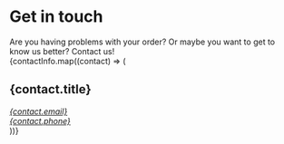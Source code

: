 
# Get in touch

<div className="mb-8 text-center">
	Are you having problems with your order? Or maybe you want to get to know us better? Contact us!
</div>

<section className="grid grid-cols-1 justify-items-center gap-8 text-center sm:grid-cols-2 sm:text-left">
	{contactInfo.map((contact) => (
		<article key={contact.id} className="p-10">
			<h2 className="mb-3 text-xl font-medium">{contact.title}</h2>
			<address className="not-italic">
				<div className="mb-2">
					<a href={`mailto:${contact.email}`} className="text-skyfall-600">
						{contact.email}
					</a>
				</div>
				<div>
					<a href={`tel:${contact.phone}`}>{contact.phone}</a>
				</div>
			</address>
		</article>
	))}
</section>
